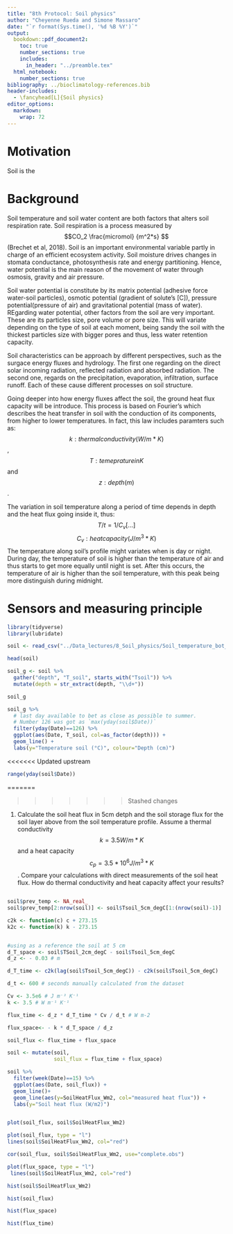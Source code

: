 ```yaml
---
title: "8th Protocol: Soil physics"
author: "Cheyenne Rueda and Simone Massaro"
date: "`r format(Sys.time(), '%d %B %Y')`"
output:
  bookdown::pdf_document2:
    toc: true
    number_sections: true
    includes:
      in_header: "../preamble.tex"
  html_notebook:
    number_sections: true
bibliography: ../bioclimatology-references.bib
header-includes:
  - \fancyhead[L]{Soil physics}
editor_options: 
  markdown: 
    wrap: 72
---
```

# Motivation

Soil is the 

# Background

Soil temperature and soil water content are both factors that alters soil respiration rate. Soil respiration is a process measured by $$CO_2 \frac{micromol} {m^2*s} $$ (Brechet et al, 2018).
Soil is an important environmental variable partly in charge of an efficient ecosystem activity. Soil moisture drives changes in stomata conductance, photosynthesis rate and energy partitioning. Hence, water potential is the main reason of the movement of water through osmosis, gravity and air pressure. 

Soil water potential is constitute by its matrix potential (adhesive force water-soil particles), osmotic potential (gradient of solute's [C]), pressure potential(pressure of air) and gravitational potential (mass of water). 
REgarding water potential, other factors from the soil are very important. These are its particles size, pore volume or pore size. This will variate depending on the type of soil at each moment, being sandy the soil with the thickest particles size with bigger pores and thus, less water retention capacity.


Soil characteristics can be approach by different perspectives, such as the surgace energy fluxes and hydrology. The first one regarding on the direct solar incoming radiation, reflected radiation and absorbed radiation. The second one, regards on the precipitation, evaporation, infiltration, surface runoff. Each of these cause different processes on soil structure. 

Going deeper into how energy fluxes affect the soil, the ground heat flux capacity will be introduce. This process is based on Fourier's which describes the heat transfer in soil with the conduction of its components, from higher to lower temperatures. In fact, this law includes paramters such as: 
$$k: thermal conductivity (W/m*K)$$, $$T: temeprature in K$$ and $$z: depth (m)$$. 

The variation in soil temperature along a period of time depends in depth and the heat flux going inside it, thus: 
$$ T/t = 1/C_v [...]$$ $$C_v: heatcapacity (J /m^3*K)$$ 
The temperature along soil's profile might variates when is day or night. During day, the temperature of soil is higher than the temperature of air and thus starts to get more equally until night is set. After this occurs, the temperature of air is higher than the soil temperature, with this peak being more distinguish during midnight. 






# Sensors and measuring principle
```r
library(tidyverse)
library(lubridate)
```
```r
soil <- read_csv("../Data_lectures/8_Soil_physics/Soil_temperature_bot_garden.csv")
```

```r
head(soil)
```
```r
soil_g <- soil %>% 
  gather("depth", "T_soil", starts_with("Tsoil")) %>% 
  mutate(depth = str_extract(depth, "\\d+"))
```


```r
soil_g
```

```r
soil_g %>% 
  # last day available to bet as close as possible to summer.
  # Number 126 was got as `max(yday(soil$Date))`
  filter(yday(Date)==126) %>% 
  ggplot(aes(Date, T_soil, col=as_factor(depth))) +
  geom_line() +
  labs(y="Temperature soil (°C)", colour="Depth (cm)")
```
<<<<<<< Updated upstream
```r
range(yday(soil$Date))
```
=======

>>>>>>> Stashed changes

1. Calculate the soil heat flux in 5cm detph and the soil storage flux for the soil layer above from the soil temperature profile. Assume a thermal conductivity $$k=3.5 W/m*K$$ and a heat capacity $$c_p=3.5*10^6 J/m^3*K$$. Compare your calculations with direct measurements of the soil heat flux. How do thermal conductivity and heat capacity affect your results?

```r

```

```r
soil$prev_temp <- NA_real_
soil$prev_temp[2:nrow(soil)] <- soil$Tsoil_5cm_degC[1:(nrow(soil)-1)]
```
```r

c2k <- function(c) c + 273.15
k2c <- function(k) k - 273.15


#using as a reference the soil at 5 cm
d_T_space <- soil$TSoil_2cm_degC - soil$Tsoil_5cm_degC
d_z <- - 0.03 # m

d_T_time <- c2k(lag(soil$Tsoil_5cm_degC)) - c2k(soil$Tsoil_5cm_degC)

d_t <- 600 # seconds manually calculated from the dataset

Cv <- 3.5e6 # J m⁻³ K⁻¹
k <- 3.5 # W m⁻¹ K⁻¹
```

```r
flux_time <- d_z * d_T_time * Cv / d_t # W m-2 

flux_space<- - k * d_T_space / d_z 
```

```r
soil_flux <- flux_time + flux_space
```

```r
soil <- mutate(soil,
               soil_flux = flux_time + flux_space)
```

```r
soil %>% 
  filter(week(Date)==15) %>% 
  ggplot(aes(Date, soil_flux)) +
  geom_line()+
  geom_line(aes(y=SoilHeatFlux_Wm2, col="measured heat flux")) +
  labs(y="Soil heat flux (W/m2)")
```
```r

```


```r
plot(soil_flux, soil$SoilHeatFlux_Wm2)
```


```r
plot(soil_flux, type = "l")
lines(soil$SoilHeatFlux_Wm2, col="red")
```

```r
cor(soil_flux, soil$SoilHeatFlux_Wm2, use="complete.obs")
```

```r
plot(flux_space, type = "l")
 lines(soil$SoilHeatFlux_Wm2, col="red")
```


```r
hist(soil$SoilHeatFlux_Wm2)
```

```r
hist(soil_flux)
```

```r
hist(flux_space)
```
```r
hist(flux_time)
```








